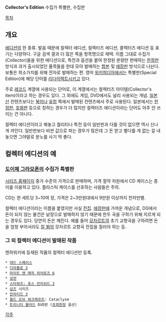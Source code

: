 '''Collector's Edition'''
수집가 특별판, 수집판

[[목차]]
== 개요 ==
[[에디션]]의 한 종류. 발음 때문에 컬렉터 에디션, 컬렉터즈 에디션, 콜렉터즈 에디션 등 표기는 다양하다. 구글 검색 결과 더 많은 쪽을 항목명으로 채택.
이름 그대로 수집가(Collector)들을 위한 에디션으로, 특전과 옵션을 붙여 한정된 분량만 판매하는 [[한정판]] 방식과 과거 출시되었던 품목들을 한데 모아 발매하는 [[합본]] 및 [[애장판]] 방식으로 나뉜다. 보통은 희소가치를 위해 전자로 발매하는 편.
영어 [[위키피디아]]에서는 특별판(Special Edition)에 해당 단어를 [[리다이렉트]]시키고 있다.

주로 [[레코드]] 계열에 사용되는 단어로, 이 계열에서는 컬렉터즈 아이템(Collector's item)이라고 하는 경우도 있다. 그 외에도 게임, DVD에서도 널리 사용되는 개념.
[[일본]]산 컨텐츠보다는 [[북미]]나 [[유럽]] 쪽에서 발매된 컨텐츠에서 주로 사용된다. 일본에서는 [[한정판]], [[호화판]] 등으로 칭하는 경우가 더 많지만 컬렉터즈 에디션이라는 단어도 아주 안 쓰이는 건 아니다.

컬렉터 에디션이라고 해놓고 퀄리티나 특전 등이 일반판과 다를 것이 없으면 역시 신나게 까인다. 일반판보다 비싼 값으로 파는 경우가 많은데 그 돈 받고 별다를 게 없는 걸 내놓으면 그야말로 분노를 사기 딱 좋다.

== 컬렉터 에디션의 예 ==
=== [[도이체 그라모폰]]의 수집가 특별판 ===
[http://www2.deutschegrammophon.com/webseries/index.htms?ID=collectorsedition 시리즈 홈페이지]
중가 수준의 가격으로 판매하며, 가격 절약 차원에서 CD 케이스는 종이를 이용하고 있다. 플라스틱 케이스를 선호하는 사람들은 주의.

CD는 한 세트당 3~10여 장, 가격은 2~3만원대에서 9만원 이상까지 천차만별.

컬렉터 에디션이라는 이름을 붙였지만 사실 [[전집]]. [[애장판]]에 가까운 개념으로, DG에서 돈이 되지 않는 물건은 낱장으로 발매하지 않기 때문에 한두 곡을 구하기 위해 지르게 되는 경우도 있다. 당연히 돈은 깨진다. 예를 들어 [[모차르트]]의 초기 교향곡을 구하려면 돈을 엄청 부어서라도 [[칼 뵘]]의 모차르트 교향곡 전집을 질러야 하는 등.

=== 그 외 컬렉터 에디션이 발매된 작품 ===
엔하위키에 등재된 작품의 컬렉터 에디션만 등록.

 * [[데드 스페이스]]
 * [[디아블로 3]]
 * [[마이트 앤 매직 히어로즈 6]]
 * [[성전]]
 * [[스타워즈: 포스 언리쉬드 2]]
 * [[심즈]] 시리즈
 * [[언차티드 3]]
 * [[월드 오브 워크래프트]]: Cataclysm
 * [[트리니티 블러드]] DVD판 ([[초회한정]] 옵션)

[[각주]]
